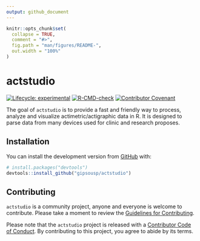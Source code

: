 ```yaml
---
output: github_document
---
```


<!-- README.md is generated from README.Rmd. Please edit that file -->

```r
knitr::opts_chunk$set(
  collapse = TRUE,
  comment = "#>",
  fig.path = "man/figures/README-",
  out.width = "100%"
)
```

# actstudio

<!-- badges: start -->

<!-- To do: Add Code coverage (when possible) <https://docs.codecov.io/> -->
[![Lifecycle: experimental](https://img.shields.io/badge/lifecycle-experimental-orange.svg)](https://www.tidyverse.org/lifecycle/#experimental)
[![R-CMD-check](https://github.com/gipsousp/actstudio/workflows/R-CMD-check/badge.svg)](https://github.com/gipsousp/actstudio/actions)
[![Contributor Covenant](https://img.shields.io/badge/Contributor%20Covenant-v2.0%20adopted-ff69b4.svg)](code_of_conduct.md)

<!-- badges: end -->

The goal of `actstudio` is to provide a fast and friendly way to process, 
analyze and visualize actimetric/actigraphic data in R. It is designed to parse data from many devices used for clinic and research proposes.

## Installation

You can install the development version from [GitHub](https://github.com/) with:

``` r
# install.packages("devtools")
devtools::install_github("gipsousp/actstudio")
```

## Contributing

`actstudio` is a community project, anyone and everyone is welcome to contribute. Please take a moment to review the [Guidelines for Contributing](CONTRIBUTING.md).

Please note that the `actstudio` project is released with a [Contributor Code of Conduct](https://gipsousp.github.io/mctq/CODE_OF_CONDUCT.html). By contributing to this project, you agree to abide by its terms.
